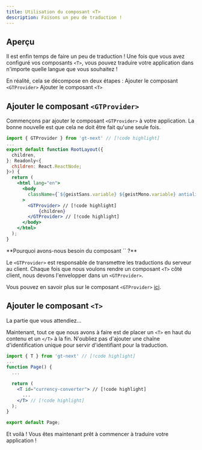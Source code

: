 ```yaml
---
title: Utilisation du composant <T>
description: Faisons un peu de traduction !
---
```




## Aperçu

Il est enfin temps de faire un peu de traduction !
Une fois que vous avez configuré vos composants `<T>`, vous pouvez traduire votre application dans n'importe quelle langue que vous souhaitez !

En réalité, cela se décompose en deux étapes :
<Steps>
  <Step>
    Ajouter le composant `<GTProvider>`
  </Step>
  <Step>
    Ajouter le composant `<T>`
    </Step>
</Steps>


## Ajouter le composant `<GTProvider>`

Commençons par ajouter le composant `<GTProvider>` à votre application.
La bonne nouvelle est que cela ne doit être fait qu'une seule fois.

```jsx title="src/app/layout.tsx" copy
import { GTProvider } from 'gt-next' // [!code highlight]
...
export default function RootLayout({
  children,
}: Readonly<{
  children: React.ReactNode;
}>) {
  return (
    <html lang="en">
      <body
        className={`${geistSans.variable} ${geistMono.variable} antialiased`}
      >
        <GTProvider> // [!code highlight]
            {children}
        </GTProvider> // [!code highlight]
      </body>
    </html>
  );
}

```

<Callout>
  **Pourquoi avons-nous besoin du composant `<GTProvider>` ?**

  Le `<GTProvider>` est responsable de transmettre les traductions du serveur au client.
  Chaque fois que nous voulons rendre un composant `<T>` côté client, nous devons l'envelopper dans un `<GTProvider>`.

  Vous pouvez en savoir plus sur le composant `<GTProvider>` [ici](/docs/next/reference/t-reference#gtprovider).
</Callout>


## Ajouter le composant `<T>`

La partie que vous attendiez...

Maintenant, tout ce que nous avons à faire est de placer un `<T>` en haut du contenu et un `</T>` à la fin.
N'oubliez pas d'ajouter une chaîne d'identification unique pour servir d'identifiant pour la traduction.

```jsx title="src/app/page.tsx" copy
import { T } from 'gt-next' // [!code highlight]
...
function Page() {
  ...

  return (
    <T id="currency-converter"> // [!code highlight]
      ...
    </T> // [!code highlight]
  );
}

export default Page;
```

Et voilà ! Vous êtes maintenant prêt à commencer à traduire votre application !


